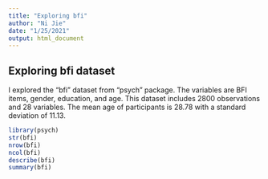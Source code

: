 ```yaml
---
title: "Exploring bfi"
author: "Ni Jie"
date: "1/25/2021"
output: html_document
---
```


<!-- Please place all of the files for a hw assignment in a folder labeled, hw01, hw02, etc. -->

## Exploring bfi dataset

I explored the "bfi" dataset from "psych" package. The variables are BFI items, gender, education, and age. This dataset includes 2800 observations and 28 variables. The mean age of participants is 28.78 with a standard deviation of 11.13.

```r
library(psych)
str(bfi)
nrow(bfi)
ncol(bfi)
describe(bfi)
summary(bfi)
```
